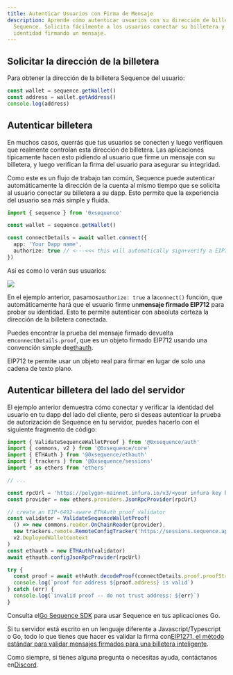 ```yaml
---
title: Autenticar Usuarios con Firma de Mensaje
description: Aprende cómo autenticar usuarios con su dirección de billetera usando
  Sequence. Solicita fácilmente a los usuarios conectar su billetera y verificar su
  identidad firmando un mensaje.
---
```


## Solicitar la dirección de la billetera

Para obtener la dirección de la billetera Sequence del usuario:

```ts
const wallet = sequence.getWallet()
const address = wallet.getAddress()
console.log(address)
```

## Autenticar billetera

En muchos casos, querrás que tus usuarios se conecten y luego verifiquen que realmente controlan esta dirección de billetera. Las aplicaciones típicamente hacen esto pidiendo al usuario que firme un mensaje con su billetera, y luego verifican la firma del usuario para asegurar su integridad.

Como este es un flujo de trabajo tan común, Sequence puede autenticar automáticamente la dirección de la cuenta al mismo tiempo que se solicita al usuario conectar su billetera a su dapp. Esto permite que la experiencia del usuario sea más simple y fluida.

```ts
import { sequence } from '0xsequence'

const wallet = sequence.getWallet()

const connectDetails = await wallet.connect({
  app: 'Your Dapp name',
  authorize: true // <---<<< this will automatically sign+verify a EIP712 message when user clicks "Connect"
})
```

Así es como lo verán sus usuarios:

<Frame caption="Sequence on-demand sign in, connect">
  <img src="/images/authorize_connect.png" />
</Frame>

En el ejemplo anterior, pasamos`authorize: true` a la`connect()` función, que automáticamente hará que el usuario firme un**mensaje firmado EIP712** para probar su identidad. Esto te permite autenticar con absoluta certeza la dirección de la billetera conectada.

Puedes encontrar la prueba del mensaje firmado devuelta en`connectDetails.proof`, que es un objeto firmado EIP712 usando una convención simple de[ethauth](https://github.com/0xsequence/ethauth.js).

<Note>
  EIP712 te permite usar un objeto real para firmar en lugar de solo una cadena de texto plano.
</Note>

## Autenticar billetera del lado del servidor

El ejemplo anterior demuestra cómo conectar y verificar la identidad del usuario en tu dapp del lado del cliente, pero si deseas autenticar la prueba de autorización de Sequence en tu servidor, puedes hacerlo con el siguiente fragmento de código:

```ts
import { ValidateSequenceWalletProof } from '@0xsequence/auth'
import { commons, v2 } from '@0xsequence/core'
import { ETHAuth } from '@0xsequence/ethauth'
import { trackers } from '@0xsequence/sessions'
import * as ethers from 'ethers'

// ...

const rpcUrl = 'https://polygon-mainnet.infura.io/v3/<your infura key here>'
const provider = new ethers.providers.JsonRpcProvider(rpcUrl)

// create an EIP-6492-aware ETHAuth proof validator
const validator = ValidateSequenceWalletProof(
  () => new commons.reader.OnChainReader(provider),
  new trackers.remote.RemoteConfigTracker('https://sessions.sequence.app'),
  v2.DeployedWalletContext
)
const ethauth = new ETHAuth(validator)
await ethauth.configJsonRpcProvider(rpcUrl)

try {
  const proof = await ethAuth.decodeProof(connectDetails.proof.proofString)
  console.log(`proof for address ${proof.address} is valid`)
} catch (err) {
  console.log(`invalid proof -- do not trust address: ${err}`)
}
```

Consulta el[Go Sequence SDK](https://github.com/0xsequence/go-sequence) para usar Sequence en tus aplicaciones Go.

Si tu servidor está escrito en un lenguaje diferente a Javascript/Typescript o Go, todo lo que tienes que hacer es validar la firma con[EIP1271, el método estándar para validar mensajes firmados para una billetera inteligente](https://eips.ethereum.org/EIPS/eip-1271).

Como siempre, si tienes alguna pregunta o necesitas ayuda, contáctanos en[Discord](https://discord.gg/sequence).
